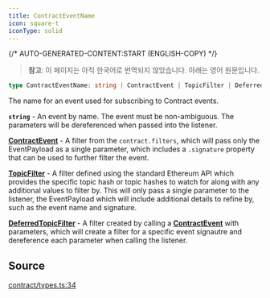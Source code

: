 ```yaml
---
title: ContractEventName
icon: square-t
iconType: solid
---
```


{/* AUTO-GENERATED-CONTENT:START (ENGLISH-COPY) */}

> **참고**: 이 페이지는 아직 한국어로 번역되지 않았습니다. 아래는 영어 원문입니다.

```ts
type ContractEventName: string | ContractEvent | TopicFilter | DeferredTopicFilter;
```

The name for an event used for subscribing to Contract events.

**`string`** - An event by name. The event must be non-ambiguous. The parameters will be dereferenced when passed
into the listener.

[**ContractEvent**](/ko/sdk/content/interfaces/ContractEvent) - A filter from the `contract.filters`, which will pass only the
EventPayload as a single parameter, which includes a `.signature` property that can be used to further filter the
event.

[**TopicFilter**](/ko/sdk/content/type-aliases/TopicFilter) - A filter defined using the standard Ethereum API which provides the specific
topic hash or topic hashes to watch for along with any additional values to filter by. This will only pass a single
parameter to the listener, the EventPayload which will include additional details to refine by, such as the event
name and signature.

[**DeferredTopicFilter**](/ko/sdk/content/interfaces/DeferredTopicFilter) - A filter created by calling a
[**ContractEvent**](/ko/sdk/content/interfaces/ContractEvent) with parameters, which will create a filter for a specific event signautre
and dereference each parameter when calling the listener.

## Source

[contract/types.ts:34](https://github.com/dominant-strategies/quais.js/blob/c1c12d43f9d34c6baad2b0542bd6d0acd6fefcbf/src/contract/types.ts#L34)
